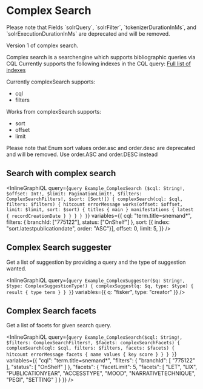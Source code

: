 # Complex Search
<DeprecationBox deprecated="25/1-2023" expires="25/4-2024">
  Please note that Fields `solrQuery`,  `solrFilter`, `tokenizerDurationInMs`, and
    `solrExecutionDurationInMs` are deprecated and will be removed.
</DeprecationBox>

Version 1 of complex search.

Complex search is a searchengine which supports bibliographic queries via CQL
Currently supports the following indexes in the CQL query: [Full list of indexes](https://fbi-api.dbc.dk/indexmapper/)

Currently complexSearch supports:
- cql
- filters

Works from complexSearch supports:
- sort
- offset
- limit

<DeprecationBox deprecated="6/2-2024" expires="6/5-2024">
  Please note that Enum sort values order.asc and order.desc are deprecated and will be removed.
  Use order.ASC and order.DESC instead
</DeprecationBox>

## Search with complex search

<InlineGraphiQL
  query={`query Example_ComplexSearch ($cql: String!, $offset: Int!, $limit: PaginationLimit!, $filters: ComplexSearchFilters!, $sort: [Sort!]) {
  complexSearch(cql: $cql, filters: $filters) {
    hitcount
    errorMessage
    works(offset: $offset, limit: $limit, sort: $sort) {
      titles {
        main
      }
      manifestations {
        latest {
          recordCreationDate
        }
      }
    }
  }
}`}
  variables={{
    cql: "term.title=snemand*",
    filters: { branchId: ["775122"], status: ["OnShelf"] },
    sort: [{ index: "sort.latestpublicationdate", order: "ASC"}],
    offset: 0,
    limit: 5,
  }}
/>

## Complex Search suggester

Get a list of suggestion by providing a query and the type of suggestion wanted.

<InlineGraphiQL
	query={`query Example_ComplexSuggester($q: String!, $type: ComplexSuggestionType!) {
  complexSuggest(q: $q, type: $type) {
    result {
      type
      term
    }
  }
}`}
	variables={{
		q: "fisker",
		type: "creator"
	}}
/>

## Complex Search facets

Get a list of facets for given search query.

<InlineGraphiQL
	query={`query Example_ComplexSearch($cql: String!, $filters: ComplexSearchFilters!, $facets: complexSearchFacets) {
  complexSearch(cql: $cql, filters: $filters, facets: $facets) {
    hitcount
    errorMessage
    facets {
      name
      values {
        key
        score
      }
    }
  }
}`}
	variables={{
		"cql": "term.title=snemand*",
		"filters": {
			"branchId": [
				"775122"
			],
			"status": [
				"OnShelf"
			]
		},
		"facets": {
			"facetLimit": 5,
			"facets": [
				"LET",
				"LIX",
				"PUBLICATIONYEAR",
				"ACCESSTYPE",
				"MOOD",
				"NARRATIVETECHNIQUE",
				"PEGI",
				"SETTING"
			]
		}
	}}
/>

